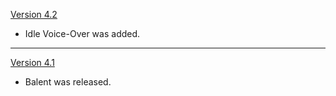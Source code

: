 {{Change History/Header}}
[[Version 4.2]]
* Idle Voice-Over was added.
----
[[Version 4.1]]
* Balent was released.
